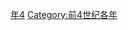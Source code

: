{{Catnav|頁面分類|历史|歷史時代|年|前4世纪各年}}
{{Commons category|394 BC}}

[[Category:前390年代|年4]]
[[Category:前4世纪各年|Category:前4世纪各年]]